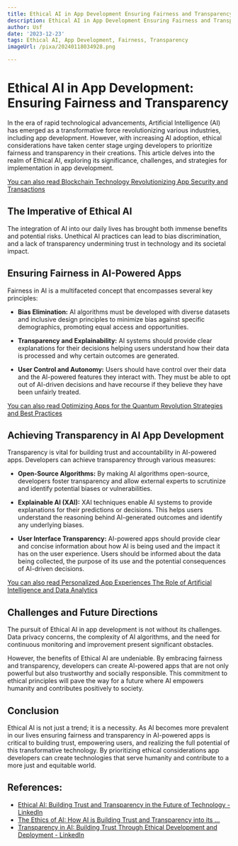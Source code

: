 ```yaml
---
title: Ethical AI in App Development Ensuring Fairness and Transparency
description: Ethical AI in App Development Ensuring Fairness and Transparency
author: Usf
date: '2023-12-23'
tags: Ethical AI, App Development, Fairness, Transparency
imageUrl: /pixa/20240118034928.png

---
```

# Ethical AI in App  Development:  Ensuring Fairness  and Transparency

In the era of rapid  technological advancements, Artificial Intelligence (AI) has emerged as a transformative force revolutionizing various  industries, including app development. However, with  increasing AI adoption, ethical considerations have taken center stage urging developers to prioritize fairness and transparency in their creations. This article delves into the realm of Ethical AI, exploring its significance, challenges,  and strategies for implementation in app development.

[You can also read Blockchain Technology Revolutionizing  App  Security and Transactions](Blockchain%20Technology%20Revolutionizing%20App%20Security%20and%20Transactions)


## The Imperative of Ethical AI

The integration of AI into  our daily lives has brought  both immense benefits and potential risks. Unethical AI practices can lead to  bias discrimination,  and a lack of  transparency undermining trust in technology and its societal impact.

## Ensuring Fairness in AI-Powered  Apps

Fairness in  AI is a multifaceted concept that encompasses  several key principles:

-  **Bias Elimination:** AI algorithms must be developed with diverse datasets and inclusive design principles to minimize bias against specific demographics, promoting equal access and opportunities.

- **Transparency and Explainability:** AI systems should provide clear explanations for their decisions helping users understand  how  their data is processed and  why certain outcomes are generated.

- **User Control and Autonomy:** Users should have control over their data and the AI-powered features they interact with. They must be able to opt out of AI-driven decisions and have recourse if they  believe  they have been unfairly treated.

[You can also read Optimizing  Apps for  the Quantum Revolution Strategies and Best Practices](Optimizing%20Apps%20for%20the%20Quantum%20Revolution%20Strategies%20and%20Best%20Practices)


## Achieving Transparency in AI App Development

Transparency is vital for building trust and accountability in AI-powered apps. Developers can achieve transparency through various measures:

- **Open-Source Algorithms:** By making AI algorithms open-source,  developers foster transparency and allow external experts to scrutinize and identify potential biases or vulnerabilities.

- **Explainable  AI (XAI):** XAI techniques enable AI  systems to provide explanations for their predictions or  decisions. This helps users understand the reasoning  behind AI-generated outcomes and identify any underlying biases.

- **User Interface Transparency:** AI-powered apps should provide clear and concise information about how AI is being used and the impact it has on the user experience. Users should be informed about the  data being collected, the  purpose of its use and the potential consequences of AI-driven decisions.

[You can also read  Personalized App Experiences The Role of Artificial  Intelligence and  Data Analytics](Personalized%20App%20Experiences%20The%20Role%20of%20Artificial%20Intelligence%20and%20Data%20Analytics)


## Challenges and Future Directions

The pursuit  of Ethical AI in  app development is not without its challenges. Data privacy concerns, the complexity of AI  algorithms, and the need for  continuous monitoring and improvement present significant  obstacles.

However, the benefits of Ethical AI are  undeniable. By embracing fairness and  transparency,  developers can create AI-powered apps that are not only powerful  but also trustworthy and socially responsible. This commitment to  ethical principles will  pave the way for a future where AI empowers humanity and contributes positively to society.

## Conclusion

Ethical AI is not  just a trend; it is a necessity.  As AI  becomes more prevalent in our lives ensuring fairness and transparency in AI-powered apps is critical to building trust, empowering users, and  realizing the full potential of this transformative technology. By  prioritizing ethical considerations app developers can create technologies that serve humanity  and contribute to a more just and equitable world.

## References:
- [Ethical AI: Building Trust and Transparency in the Future of Technology - LinkedIn](https://www.linkedin.com/pulse/ethical-ai-building-trust-transparency-future-technology-eigenmaps)
- [The Ethics of AI: How AI is Building Trust and Transparency into its ...](https://medium.com/@marketing.upnyx/the-ethics-of-ai-how-ai-is-building-trust-and-transparency-into-its-virtual-assistant-technology-fcf032b62e92)
- [Transparency in AI: Building Trust Through Ethical Development and Deployment - LinkedIn](https://www.linkedin.com/pulse/transparency-ai-building-trust-through-ethical-alfredo-del-arenal)
